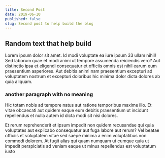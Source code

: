 ```yaml
---
title: Second Post
date: 2019-06-10
published: false
slug: Second post to help build the blog
---
```


## Random text that help build

Lorem ipsum dolor sit amet. Id modi voluptate ea iure ipsum 33 ullam nihil! Sed laborum quae et modi animi ut tempore assumenda reiciendis vero? Aut distinctio ipsa et eligendi consequatur et officiis omnis est nihil earum eum praesentium asperiores. Aut debitis animi nam praesentium excepturi ad voluptatem nostrum et excepturi doloribus hic minima dolor dicta dolores ab quia aliquam.

### another paragraph with no meaning

Hic totam nobis ad tempore natus aut ratione temporibus maxime illo. Et vitae obcaecati aut quidem eaque eum debitis praesentium ut incidunt repellendus et nulla autem id dicta modi sit nisi dolores.

Et rerum reprehenderit et ipsum impedit non quidem recusandae qui quia voluptates aut explicabo consequatur aut fuga labore aut rerum? Vel beatae officiis et voluptatem vitae sed saepe minima a enim voluptatibus non commodi dolorem. At fugit alias qui quam numquam ut cumque quia ut impedit perspiciatis ad veniam eaque ut minus repellendus est voluptatum iusto
